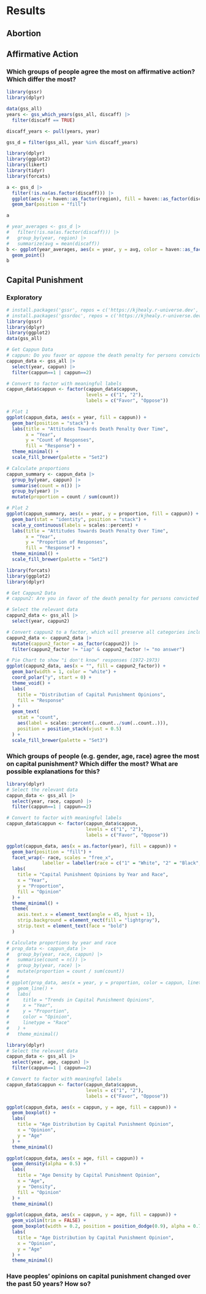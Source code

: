 # Results

## Abortion

## Affirmative Action

### Which groups of people agree the most on affirmative action? Which differ the most?

```r
library(gssr)
library(dplyr)

data(gss_all)
years <- gss_which_years(gss_all, discaff) |> 
  filter(discaff == TRUE)

discaff_years <- pull(years, year)

gss_d = filter(gss_all, year %in% discaff_years)
```

```r
library(dplyr)
library(ggplot2)
library(likert)
library(tidyr)
library(forcats)

a <- gss_d |>
  filter(!is.na(as.factor(discaff))) |>
  ggplot(aes(y = haven::as_factor(region), fill = haven::as_factor(discaff))) + 
  geom_bar(position = "fill")

a
```
```r
# year_averages <- gss_d |>
#   filter(!is.na(as.factor(discaff))) |>
#   group_by(year, region) |>
#   summarize(avg = mean(discaff))
b <- ggplot(year_averages, aes(x = year, y = avg, color = haven::as_factor(region))) + 
  geom_point()
b
```

## Capital Punishment

### Exploratory

```r
# install.packages('gssr', repos = c('https://kjhealy.r-universe.dev', 'https://cloud.r-project.org'))
# install.packages('gssrdoc', repos = c('https://kjhealy.r-universe.dev', 'https://cloud.r-project.org'))
library(gssr)
library(dplyr)
library(ggplot2)
data(gss_all)

# Get Cappun Data
# cappun: Do you favor or oppose the death penalty for persons convicted of murder?
cappun_data <- gss_all |> 
  select(year, cappun) |> 
  filter(cappun==1 | cappun==2)

# Convert to factor with meaningful labels
cappun_data$cappun <- factor(cappun_data$cappun, 
                             levels = c("1", "2"),
                             labels = c("Favor", "Oppose"))

# Plot 1
ggplot(cappun_data, aes(x = year, fill = cappun)) +
  geom_bar(position = "stack") +
  labs(title = "Attitudes Towards Death Penalty Over Time",
       x = "Year",
       y = "Count of Responses",
       fill = "Response") +
  theme_minimal() +
  scale_fill_brewer(palette = "Set2")

# Calculate proportions
cappun_summary <- cappun_data |>
  group_by(year, cappun) |>
  summarise(count = n()) |>
  group_by(year) |>
  mutate(proportion = count / sum(count))

# Plot 2
ggplot(cappun_summary, aes(x = year, y = proportion, fill = cappun)) +
  geom_bar(stat = "identity", position = "stack") +
  scale_y_continuous(labels = scales::percent) +
  labs(title = "Attitudes Towards Death Penalty Over Time",
       x = "Year",
       y = "Proportion of Responses",
       fill = "Response") +
  theme_minimal() +
  scale_fill_brewer(palette = "Set2")
```

```r
library(forcats)
library(ggplot2)
library(dplyr)

# Get Cappun2 Data
# cappun2: Are you in favor of the death penalty for persons convicted of murder?

# Select the relevant data
cappun2_data <- gss_all |> 
  select(year, cappun2)

# Convert cappun2 to a factor, which will preserve all categories including "don't know"
cappun2_data <- cappun2_data |>
  mutate(cappun2_factor = as_factor(cappun2)) |>
  filter(cappun2_factor != "iap" & cappun2_factor != "no answer")

# Pie Chart to show "i don't know" responses (1972-1973)
ggplot(cappun2_data, aes(x = "", fill = cappun2_factor)) +
  geom_bar(width = 1, color = "white") +
  coord_polar("y", start = 0) +
  theme_void() +
  labs(
    title = "Distribution of Capital Punishment Opinions",
    fill = "Response"
  ) +
  geom_text(
    stat = "count", 
    aes(label = scales::percent(..count../sum(..count..))), 
    position = position_stack(vjust = 0.5)
  ) +
  scale_fill_brewer(palette = "Set3")
```

### Which groups of people (e.g. gender, age, race) agree the most on capital punishment? Which differ the most? What are possible explanations for this?
```r
library(dplyr)
# Select the relevant data
cappun_data <- gss_all |> 
  select(year, race, cappun) |>
  filter(cappun==1 | cappun==2)

# Convert to factor with meaningful labels
cappun_data$cappun <- factor(cappun_data$cappun, 
                             levels = c("1", "2"),
                             labels = c("Favor", "Oppose"))

ggplot(cappun_data, aes(x = as.factor(year), fill = cappun)) +
  geom_bar(position = "fill") +
  facet_wrap(~ race, scales = "free_x", 
             labeller = labeller(race = c("1" = "White", "2" = "Black", "3" = "Other"))) +
  labs(
    title = "Capital Punishment Opinions by Year and Race",
    x = "Year",
    y = "Proportion",
    fill = "Opinion"
  ) +
  theme_minimal() +
  theme(
    axis.text.x = element_text(angle = 45, hjust = 1),
    strip.background = element_rect(fill = "lightgray"),
    strip.text = element_text(face = "bold")
  )

# Calculate proportions by year and race
# prop_data <- cappun_data |>
#   group_by(year, race, cappun) |>
#   summarise(count = n()) |>
#   group_by(year, race) |>
#   mutate(proportion = count / sum(count))
# 
# ggplot(prop_data, aes(x = year, y = proportion, color = cappun, linetype = as.factor(race))) +
#   geom_line() +
#   labs(
#     title = "Trends in Capital Punishment Opinions",
#     x = "Year",
#     y = "Proportion",
#     color = "Opinion",
#     linetype = "Race"
#   ) +
#   theme_minimal()


```
```r
library(dplyr)
# Select the relevant data
cappun_data <- gss_all |> 
  select(year, age, cappun) |>
  filter(cappun==1 | cappun==2)

# Convert to factor with meaningful labels
cappun_data$cappun <- factor(cappun_data$cappun, 
                             levels = c("1", "2"),
                             labels = c("Favor", "Oppose"))

ggplot(cappun_data, aes(x = cappun, y = age, fill = cappun)) +
  geom_boxplot() +
  labs(
    title = "Age Distribution by Capital Punishment Opinion",
    x = "Opinion",
    y = "Age"
  ) +
  theme_minimal()

ggplot(cappun_data, aes(x = age, fill = cappun)) +
  geom_density(alpha = 0.5) +
  labs(
    title = "Age Density by Capital Punishment Opinion",
    x = "Age",
    y = "Density",
    fill = "Opinion"
  ) +
  theme_minimal()

ggplot(cappun_data, aes(x = cappun, y = age, fill = cappun)) +
  geom_violin(trim = FALSE) +
  geom_boxplot(width = 0.2, position = position_dodge(0.9), alpha = 0.7) +
  labs(
    title = "Age Distribution by Capital Punishment Opinion",
    x = "Opinion",
    y = "Age"
  ) +
  theme_minimal()


```


### Have peoples' opinions on capital punishment changed over the past 50 years? How so?
```r

```